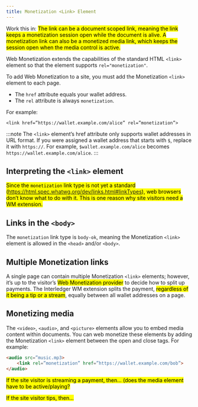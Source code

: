 ```yaml
---
title: Monetization <Link> Element
---
```



<p>Work this in: <mark>The link can be a document scoped link, meaning the link keeps a monetization session open while the document is alive. A monetization link can also be a monetized media link, which keeps the session open when the media control is active.</mark></p>



Web Monetization extends the capabilities of the standard HTML `<link>` element so that the element supports `rel="monetization"`.

To add Web Monetization to a site, you must add the Monetization `<link>` element to each page.

* The `href` attribute equals your wallet address.
* The `rel` attribute is always `monetization`.

For example:

`<link href=”https://wallet.example.com/alice” rel=”monetization”>`

:::note
The `<link>` element’s href attribute only supports wallet addresses in URL format. If you were assigned a wallet address that starts with `$`, replace it with `https://`. For example, `$wallet.example.com/alice` becomes `https://wallet.example.com/alice`. 
:::

## Interpreting the `<link>` element

<mark>Since the `monetization` link type is not yet a standard (https://html.spec.whatwg.org/dev/links.html#linkTypes), web browsers don’t know what to do with it. This is one reason why site visitors need a WM extension.</mark>

## Links in the `<body>`

The `monetization` link type is `body-ok`, meaning the Monetization `<link>` element is allowed in the `<head>` and/or `<body>`.

## Multiple Monetization links

A single page can contain multiple Monetization `<link>` elements; however, it’s up to the visitor’s <mark>Web Monetization provider</mark> to decide how to split up payments. The Interledger WM extension splits the payment, <mark>regardless of it being a tip or a stream</mark>, equally between all wallet addresses on a page.

## Monetizing media

The `<video>`, `<audio>`, and `<picture>` elements allow you to embed media content within documents. You can web monetize these elements by adding the Monetization `<link>` element between the open and close tags. For example:

```html
<audio src=”music.mp3>
    <link rel=”monetization” href=”https://wallet.example.com/bob”>
</audio>
```

<mark>If the site visitor is streaming a payment, then… (does the media element have to be active/playing?</mark>

<mark>If the site visitor tips, then…</mark>


